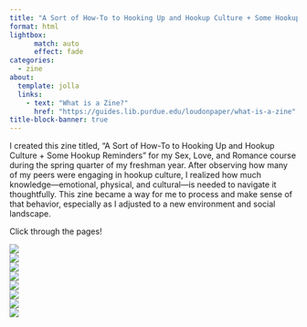 ```yaml
---
title: "A Sort of How-To to Hooking Up and Hookup Culture + Some Hookup Reminders"
format: html
lightbox:
      match: auto
      effect: fade
categories:
  - zine
about:
  template: jolla
  links:
    - text: "What is a Zine?"
      href: "https://guides.lib.purdue.edu/loudonpaper/what-is-a-zine"
title-block-banner: true
---
```


I created this zine titled, "A Sort of How-To to Hooking Up and Hookup Culture + Some Hookup Reminders" for my Sex, Love, and Romance course during the spring quarter of my freshman year. After observing how many of my peers were engaging in hookup culture, I realized how much knowledge—emotional, physical, and cultural—is needed to navigate it thoughtfully. This zine became a way for me to process and make sense of that behavior, especially as I adjusted to a new environment and social landscape.

Click through the pages!


![](media/Hookup_.jpg){.lightbox style="display: block; margin: auto;" group="sex"}
![](media/Hookup_ 2.jpg){.lightbox style="display: block; margin: auto;" group="sex"}
![](media/Hookup_ 3.jpg){.lightbox style="display: block; margin: auto;" group="sex"}
![](media/Hookup_ 4.jpg){.lightbox style="display: block; margin: auto;" group="sex"}
![](media/Hookup_ 5.jpg){.lightbox style="display: block; margin: auto;" group="sex"}
![](media/Hookup_ 6.jpg){.lightbox style="display: block; margin: auto;" group="sex"}
![](media/Hookup_ 7.jpg){.lightbox style="display: block; margin: auto;" group="sex"}
![](media/Hookup_ 8.jpg){.lightbox style="display: block; margin: auto;" group="sex"}
